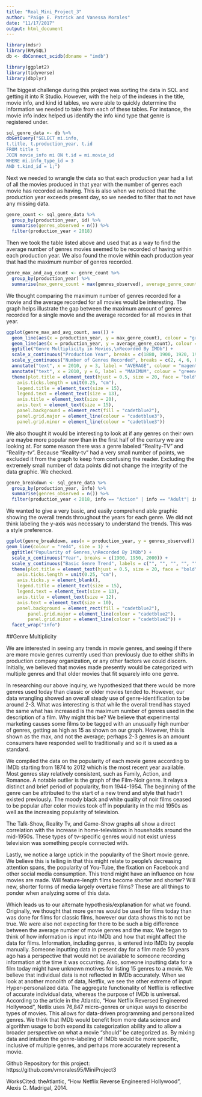 ```yaml
---
title: "Real_Mini_Project_3"
author: "Paige E. Patrick and Vanessa Morales"
date: "11/17/2017"
output: html_document
---
```


```r
library(mdsr)
library(RMySQL)
db <- dbConnect_scidb(dbname = "imdb")
```

```r
library(ggplot2)
library(tidyverse)
library(dbplyr)
```

The biggest challenge during this project was sorting the data in SQL and getting it into R Studio. However, with the help of the indexes in the title, movie info, and kind id tables, we were able to quickly determine the information we needed to take from each of these tables. For instance, the movie info index helped us identify the info kind type that genre is registered under.

```r
sql_genre_data <- db %>%
dbGetQuery("SELECT mi.info, 
t.title, t.production_year, t.id
FROM title t
JOIN movie_info mi ON t.id = mi.movie_id
WHERE mi.info_type_id = 3
AND t.kind_id = 1;")
```

Next we needed to wrangle the data so that each production year had a list of all the movies produced in that year with the number of genres each movie has recorded as having. This is also when we noticed that the production year exceeds present day, so we needed to filter that to not have any missing data.

```r
genre_count <- sql_genre_data %>%
  group_by(production_year, id) %>%
  summarise(genres_observed = n()) %>%
  filter(production_year < 2018)
```

Then we took the table listed above and used that as a way to find the average number of genres movies seemed to be recorded of having within each production year. We also found the movie within each production year that had the maximum number of genres recorded.  

```r
genre_max_and_avg_count <- genre_count %>%
  group_by(production_year) %>%
  summarise(max_genre_count = max(genres_observed), average_genre_count = mean(genres_observed))
```

We thought comparing the maximum number of genres recorded for a movie and the average recorded for all movies would be interesting. The graph helps illustrate the gap between the maximum amount of genres recorded for a single movie and the average recorded for all movies in that year.

```r
ggplot(genre_max_and_avg_count, aes()) + 
  geom_line(aes(x = production_year, y = max_genre_count), colour = "green4", size = 1.5) +
  geom_line(aes(x = production_year, y = average_genre_count), colour = "magenta4", size = 1.5) +
  ggtitle("Genre Multiplicity in Movies,\nRecorded By IMDb") +
  scale_x_continuous("Production Year", breaks = c(1880, 1900, 1920, 1940, 1960, 1980, 2000, 2020)) +
  scale_y_continuous("Number of Genres Recorded", breaks = c(2, 4, 6, 8, 10, 12, 14)) +
  annotate("text", x = 2010, y = 3, label = "AVERAGE", colour = "magenta4", size = 7, face = "bold") +
  annotate("text", x = 2010, y = 6, label = "MAXIMUM", colour = "green4", size = 7, face = "bold") +
  theme(plot.title = element_text(hjust = 0.5, size = 20, face = "bold"), 
    axis.ticks.length = unit(0.25, "cm"),
    legend.title = element_text(size = 15), 
    legend.text = element_text(size = 13),
    axis.title = element_text(size = 20),
    axis.text = element_text(size = 15),
    panel.background = element_rect(fill = "cadetblue2"),
    panel.grid.major = element_line(colour = "cadetblue3"),
    panel.grid.minor = element_line(colour = "cadetblue3"))
```

We also thought it would be interesting to look at if any genres on their own are maybe more popular now than in the first half of the century we are looking at. For some reason there was a genre labeled "Reality-TV" and "Reality-tv". Because "Reality-tv" had a very small number of points, we excluded it from the graph to keep from confusing the reader. Excluding the extremely small number of data points did not change the integrity of the data graphic. We checked.

```r
genre_breakdown <- sql_genre_data %>%
  group_by(production_year, info) %>%
  summarise(genres_observed = n()) %>%
  filter(production_year < 2018, info == "Action" | info == "Adult"| info == "Adventure" | info == "Animation" | info == "Biography" | info == "Comedy" | info == "Crime" | info == "Documentary" | info == "Drama" | info == "Family" | info == "Fantasy" | info == "Film-Noir" | info == "Game-Show" | info == "History" | info == "Horror" | info == "Music" | info == "Musical" | info == "Mystery" | info == "News" | info == "Reality-TV" | info == "Romance" | info == "Sci-Fi" | info == "Short" | info == "Sport" | info == "Talk-Show" | info == "Thriller" | info == "War" | info == "Western")
```

We wanted to give a very basic, and easily comprehend able graphic showing the overall trends throughout the years for each genre. We did not think labeling the y-axis was necessary to understand the trends. This was a style preference.

```r
ggplot(genre_breakdown, aes(x = production_year, y = genres_observed)) +
geom_line(colour = "red4", size = 1) +
  ggtitle("Popularity of Genres,\nRecorded By IMDb") +
  scale_x_continuous("Year", breaks = c(1900, 1950, 2000)) +
  scale_y_continuous("Basic Genre Trend", labels = c("", "", "", "", "")) + 
  theme(plot.title = element_text(hjust = 0.5, size = 20, face = "bold"), 
    axis.ticks.length = unit(0.25, "cm"),
    axis.ticks.y = element_blank(),
    legend.title = element_text(size = 15), 
    legend.text = element_text(size = 13),
    axis.title = element_text(size = 12),
    axis.text = element_text(size = 10),
    panel.background = element_rect(fill = "cadetblue2"),
        panel.grid.major = element_line(colour = "cadetblue2"),
        panel.grid.minor = element_line(colour = "cadetblue2")) +
  facet_wrap("info")
```



##Genre Multiplicity

We are interested in seeing any trends in movie genres, and seeing if there are more movie genres currently used than previously due to either shifts in production company organization, or any other factors we could discern. Initially, we believed that movies made presently would be categorized with multiple genres and that older movies that fit squarely into one genre.  

In researching our above inquiry, we hypothesized that there would be more genres used today than classic or older movies tended to. However, our data wrangling showed an overall steady use of genre-identification to be around 2-3. What was interesting is that while the overall trend has stayed the same what has increased is the maximum number of genres used in the description of a film.  Why might this be?  We believe that experimental marketing causes some films to be tagged with an unusually high number of genres, getting as high as 15 as shown on our graph. However, this is shown as the max, and not the average; perhaps 2-3 genres is an amount consumers have responded well to traditionally and so it is used as a standard. 

We compiled the data on the popularity of each movie genre according to IMDb starting from 1874 to 2012 which is the most recent year available. Most genres stay relatively consistent, such as Family, Action, and Romance. A notable outlier is the graph of the Film-Noir genre. It relays a distinct and brief period of popularity, from 1944-1954. The beginning of the genre can be attributed to the start of a new trend and style that hadn't existed previously. The moody black and white quality of noir films ceased to be popular after color movies took off in popularity in the mid 1950s as well as the increasing popularity of television. 

The Talk-Show, Reality Tv, and Game-Show graphs all show a direct correlation with the increase in home-televisions in households around the mid-1950s. These types of tv-specific genres would not exist unless television was something people connected with. 

Lastly, we notice a large uptick in the popularity of the Short movie genre. We believe this is telling in that this might relate to people's decreasing attention spans, the popularity of You-Tube, the fixation on Facebook and other social media consumption.  This trend might have an influence on how movies are made.  Will feature-length films become shorter and shorter?  Will new, shorter forms of media largely overtake films?  These are all things to ponder when analyzing some of this data.

Which leads us to our alternate hypothesis/explanation for what we found.  Originally, we thought that more genres would be used for films today than was done for films for classic films, however our data shows this to not be true. We were also not expecting for there to be such a big difference between the average number of movie genres and the max. We began to think of how information is input into IMDb and how that might affect the data for films. Information, including genres, is entered into IMDb by people manually. Someone inputting data in present day for a film made 50 years ago has a perspective that would not be available to someone recording information at the time it was occurring. Also, someone inputting data for a film today might have unknown motives for listing 15 genres to a movie. We believe that individual data is not reflected in IMDb accurately. When we look at another monolith of data, Netflix, we see the other extreme of input: Hyper-personalized data. The aggregate functionality of Netflix is reflective of accurate individual data, whereas the purpose of IMDb is universal. According to the article in the Atlantic, "How Netflix Reversed Engineered Hollywood", Netlix uses 76,847 micro-genres or unique ways to describe types of movies. This allows for data-driven programming and personalized genres. We think that IMDb would benefit from more data science and algorithm usage to both expand its categorization ability and to allow a broader perspective on what a movie "should" be categorized as.  By mixing data and intuition the genre-labeling of IMDb would be more specific, inclusive of multiple genres, and perhaps more accurately represent a movie. 





Github Repository for this project:
https://github.com/vmorales95/MiniProject3

WorksCited:
theAtlantic, "How Netflix Reverse Engineered Hollywood", Alexis C. Madrigal, 2014. 




